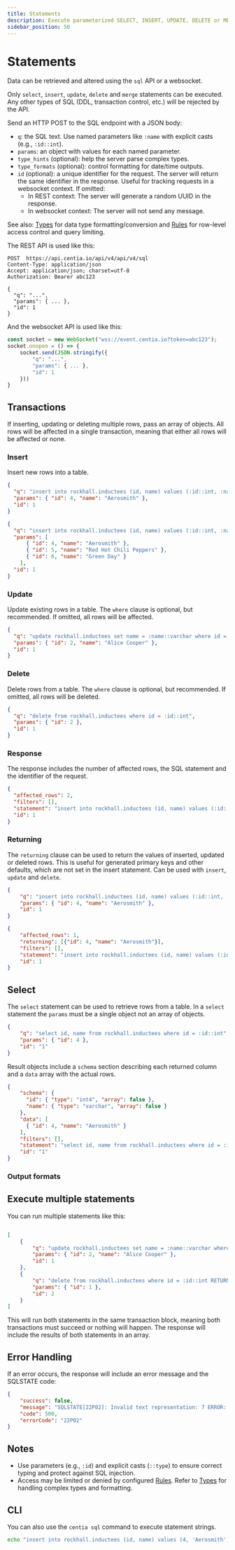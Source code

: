 ```yaml
---
title: Statements
description: Execute parameterized SELECT, INSERT, UPDATE, DELETE or MERGE via the SQL API.
sidebar_position: 50
---
```



# Statements

Data can be retrieved and altered using the `sql` API or a websocket.

Only `select`, `insert`, `update`, `delete` and `merge` statements can be executed. Any other types of SQL (DDL, transaction control, etc.) will be rejected by the API.

Send an HTTP POST to the SQL endpoint with a JSON body:
- `q`: the SQL text. Use named parameters like `:name` with explicit casts (e.g., `:id::int`).
- `params`: an object with values for each named parameter.
- `type_hints` (optional): help the server parse complex types.
- `type_formats` (optional): control formatting for date/time outputs.
- `id` (optional): a unique identifier for the request. The server will return the same identifier in the response.
Useful for tracking requests in a websocket context. If omitted:
  - In REST context: The server will generate a random UUID in the response.
  - In websocket context: The server will not send any message.

See also: [Types](./types) for data type formatting/conversion and [Rules](./rules) for row-level access control and query limiting.

The REST API is used like this:
```http request
POST  https://api.centia.io/api/v4/api/v4/sql
Content-Type: application/json
Accept: application/json; charset=utf-8
Authorization: Bearer abc123

{
  "q": "...",
  "params": { ... },
  "id": 1
}

```

And the websocket API is used like this:
```javascript
const socket = new WebSocket("wss://event.centia.io?token=abc123");
socket.onopen = () => {
    socket.send(JSON.stringify({
        "q": "...",
        "params": { ... },
        "id": 1
    }))
}
```

## Transactions

If inserting, updating or deleting multiple rows, pass an array of objects.
All rows will be affected in a single transaction, meaning that either all rows will be affected or none.

### Insert

Insert new rows into a table.

```json title="Insert a row"
{
  "q": "insert into rockhall.inductees (id, name) values (:id::int, :name::varchar)",
  "params": { "id": 4, "name": "Aerosmith" },
  "id": 1
}
```

```json title="Insert multiple rows"
{
  "q": "insert into rockhall.inductees (id, name) values (:id::int, :name::varchar)",
  "params": [
      { "id": 4, "name": "Aerosmith" },
      { "id": 5, "name": "Red Hot Chili Peppers" },
      { "id": 6, "name": "Green Day" }
    ],
  "id": 1
}
```

### Update

Update existing rows in a table. The `where` clause is optional, but recommended. If omitted, all rows will be affected.

```json title="Update a row and return the changed values"
{
  "q": "update rockhall.inductees set name = :name::varchar where id = :id::int",
  "params": { "id": 2, "name": "Alice Cooper" },
  "id": 1
}
```

### Delete

Delete rows from a table. The `where` clause is optional, but recommended. If omitted, all rows will be deleted.

```json title="Delete a row and return the id"
{
  "q": "delete from rockhall.inductees where id = :id::int",
  "params": { "id": 2 },
  "id": 1
}
```

### Response

The response includes the number of affected rows, the SQL statement and the identifier of the request.

```json title="Response"
{
  "affected_rows": 2,
  "filters": [],
  "statement": "insert into rockhall.inductees (id, name) values (:id::int, :name::varchar)",
  "id": 1
}
```

### Returning

The `returning` clause can be used to return the values of inserted, updated or deleted rows.
This is useful for generated primary keys and other defaults, which are not set in the insert statement.
Can be used with `insert`, `update` and `delete`.

```json title="Insert a row"
{
    "q": "insert into rockhall.inductees (id, name) values (:id::int, :name::varchar) RETURNING id, name",
    "params": { "id": 4, "name": "Aerosmith" },
    "id": 1
}
```
```json title="Response"
{
    "affected_rows": 1,
    "returning": [{"id": 4, "name": "Aerosmith"}],
    "filters": [],
    "statement": "insert into rockhall.inductees (id, name) values (:id::int, :name::varchar)",
    "id": 1
}
```

## Select

The `select` statement can be used to retrieve rows from a table.
In a `select` statement the `params` must be a single object not an array of objects.

```json title="Select rows with parameters"
{
    "q": "select id, name from rockhall.inductees where id = :id::int",
    "params": { "id": 4 },
    "id": "1"
}
```
Result objects include a `schema` section describing each returned column and a `data` array with the actual rows.

```json title="Response"
{
    "schema": {
      "id": { "type": "int4", "array": false },
      "name": { "type": "varchar", "array": false }
    },
    "data": [
      { "id": 4, "name": "Aerosmith" }
    ],
    "filters": [],
    "statement": "select id, name from rockhall.inductees where id = :id::int",
    "id": "1"
}
```

### Output formats


## Execute multiple statements

You can run multiple statements like this:

```json title="Run multiple statements"

[
    {
        "q": "update rockhall.inductees set name = :name::varchar where id = :id::int",
        "params": { "id": 2, "name": "Alice Cooper" },
        "id": 1
    },
    {
        "q": "delete from rockhall.inductees where id = :id::int RETURNING name",
        "params": { "id": 1 },
        "id": 2
    }
]
```
This will run both statements in the same transaction block,
meaning both transactions must succeed or nothing will happen.
The response will include the results of both statements in an array.

## Error Handling

If an error occurs, the response will include an error message and the SQLSTATE code:

```json
{
    "success": false,
    "message": "SQLSTATE[22P02]: Invalid text representation: 7 ERROR:  invalid input syntax for type integer: \"1a\"",
    "code": 500,
    "errorCode": "22P02"
}
```

## Notes

- Use parameters (e.g., `:id`) and explicit casts (`::type`) to ensure correct typing and protect against SQL injection.
- Access may be limited or denied by configured [Rules](./rules). Refer to [Types](./types) for handling complex types and formatting.

## CLI

You can also use the `centia sql` command to execute statement strings.

```bash title="Insert a row"
echo "insert into rockhall.inductees (id, name) values (4, 'Aerosmith') returning id, name" | centia sql
```
